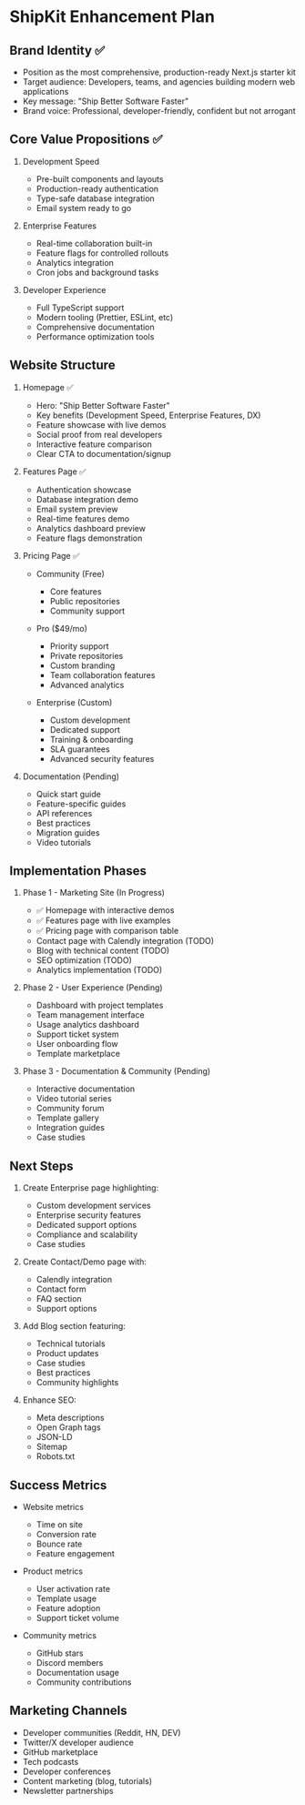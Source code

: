 # ShipKit Enhancement Plan

## Brand Identity ✅
- Position as the most comprehensive, production-ready Next.js starter kit
- Target audience: Developers, teams, and agencies building modern web applications
- Key message: "Ship Better Software Faster"
- Brand voice: Professional, developer-friendly, confident but not arrogant

## Core Value Propositions ✅
1. Development Speed
   - Pre-built components and layouts
   - Production-ready authentication
   - Type-safe database integration
   - Email system ready to go

2. Enterprise Features
   - Real-time collaboration built-in
   - Feature flags for controlled rollouts
   - Analytics integration
   - Cron jobs and background tasks

3. Developer Experience
   - Full TypeScript support
   - Modern tooling (Prettier, ESLint, etc)
   - Comprehensive documentation
   - Performance optimization tools

## Website Structure

1. Homepage ✅
   - Hero: "Ship Better Software Faster"
   - Key benefits (Development Speed, Enterprise Features, DX)
   - Feature showcase with live demos
   - Social proof from real developers
   - Interactive feature comparison
   - Clear CTA to documentation/signup

2. Features Page ✅
   - Authentication showcase
   - Database integration demo
   - Email system preview
   - Real-time features demo
   - Analytics dashboard preview
   - Feature flags demonstration

3. Pricing Page ✅
   - Community (Free)
     - Core features
     - Public repositories
     - Community support
   
   - Pro ($49/mo)
     - Priority support
     - Private repositories
     - Custom branding
     - Team collaboration features
     - Advanced analytics
   
   - Enterprise (Custom)
     - Custom development
     - Dedicated support
     - Training & onboarding
     - SLA guarantees
     - Advanced security features

4. Documentation (Pending)
   - Quick start guide
   - Feature-specific guides
   - API references
   - Best practices
   - Migration guides
   - Video tutorials

## Implementation Phases

1. Phase 1 - Marketing Site (In Progress)
   - ✅ Homepage with interactive demos
   - ✅ Features page with live examples
   - ✅ Pricing page with comparison table
   - Contact page with Calendly integration (TODO)
   - Blog with technical content (TODO)
   - SEO optimization (TODO)
   - Analytics implementation (TODO)

2. Phase 2 - User Experience (Pending)
   - Dashboard with project templates
   - Team management interface
   - Usage analytics dashboard
   - Support ticket system
   - User onboarding flow
   - Template marketplace

3. Phase 3 - Documentation & Community (Pending)
   - Interactive documentation
   - Video tutorial series
   - Community forum
   - Template gallery
   - Integration guides
   - Case studies

## Next Steps
1. Create Enterprise page highlighting:
   - Custom development services
   - Enterprise security features
   - Dedicated support options
   - Compliance and scalability
   - Case studies

2. Create Contact/Demo page with:
   - Calendly integration
   - Contact form
   - FAQ section
   - Support options

3. Add Blog section featuring:
   - Technical tutorials
   - Product updates
   - Case studies
   - Best practices
   - Community highlights

4. Enhance SEO:
   - Meta descriptions
   - Open Graph tags
   - JSON-LD
   - Sitemap
   - Robots.txt

## Success Metrics
- Website metrics
  - Time on site
  - Conversion rate
  - Bounce rate
  - Feature engagement
  
- Product metrics
  - User activation rate
  - Template usage
  - Feature adoption
  - Support ticket volume
  
- Community metrics
  - GitHub stars
  - Discord members
  - Documentation usage
  - Community contributions

## Marketing Channels
- Developer communities (Reddit, HN, DEV)
- Twitter/X developer audience
- GitHub marketplace
- Tech podcasts
- Developer conferences
- Content marketing (blog, tutorials)
- Newsletter partnerships 